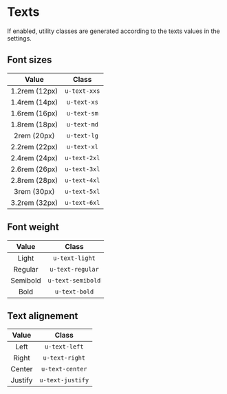 <Meta title="Utilities/Texts" />

# Texts

If enabled, utility classes are generated according to the texts values in the settings.

## Font sizes

| Value         | Class        |
|:-------------:|:------------:|
| 1.2rem (12px) | `u-text-xxs` |
| 1.4rem (14px) | `u-text-xs`  |
| 1.6rem (16px) | `u-text-sm`  |
| 1.8rem (18px) | `u-text-md`  |
| 2rem (20px)   | `u-text-lg`  |
| 2.2rem (22px) | `u-text-xl`  |
| 2.4rem (24px) | `u-text-2xl` |
| 2.6rem (26px) | `u-text-3xl` |
| 2.8rem (28px) | `u-text-4xl` |
| 3rem (30px)   | `u-text-5xl` |
| 3.2rem (32px) | `u-text-6xl` |

## Font weight

| Value       | Class             |
|:-----------:|:-----------------:|
| Light       | `u-text-light`    |
| Regular     | `u-text-regular`  |
| Semibold    | `u-text-semibold` |
| Bold        | `u-text-bold`     |

## Text alignement

| Value   | Class            |
|:-------:|:----------------:|
| Left    | `u-text-left`    |
| Right   | `u-text-right`   |
| Center  | `u-text-center`  |
| Justify | `u-text-justify` |
